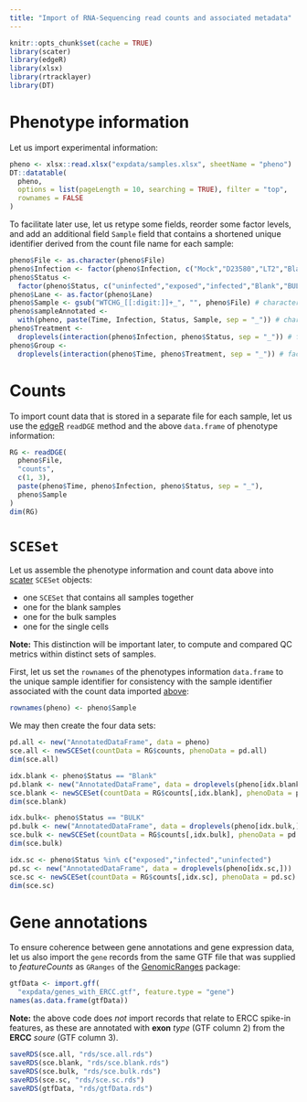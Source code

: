 ```yaml
---
title: "Import of RNA-Sequencing read counts and associated metadata"
---
```


<!-- Enable caching -->
```r
knitr::opts_chunk$set(cache = TRUE)
library(scater)
library(edgeR)
library(xlsx)
library(rtracklayer)
library(DT)
```

# Phenotype information

Let us import experimental information:

```r
pheno <- xlsx::read.xlsx("expdata/samples.xlsx", sheetName = "pheno")
DT::datatable(
  pheno,
  options = list(pageLength = 10, searching = TRUE), filter = "top",
  rownames = FALSE
)
```

To facilitate later use, let us retype some fields, reorder some factor levels,
and add an additional field `Sample` field that contains a shortened unique
identifier derived from the count file name for each sample:

```r
pheno$File <- as.character(pheno$File)
pheno$Infection <- factor(pheno$Infection, c("Mock","D23580","LT2","Blank"))
pheno$Status <-
  factor(pheno$Status, c("uninfected","exposed","infected","Blank","BULK"))
pheno$Lane <- as.factor(pheno$Lane)
pheno$Sample <- gsub("WTCHG_[[:digit:]]+_", "", pheno$File) # character
pheno$sampleAnnotated <-
  with(pheno, paste(Time, Infection, Status, Sample, sep = "_")) # character
pheno$Treatment <-
  droplevels(interaction(pheno$Infection, pheno$Status, sep = "_")) # factor
pheno$Group <-
  droplevels(interaction(pheno$Time, pheno$Treatment, sep = "_")) # factor
```

# Counts {#Counts}

To import count data that is stored in a separate file for each sample,
let us use the [edgeR](http://bioconductor.org/packages/edgeR)
`readDGE` method and the above `data.frame` of phenotype information:

```r
RG <- readDGE(
  pheno$File,
  "counts",
  c(1, 3),
  paste(pheno$Time, pheno$Infection, pheno$Status, sep = "_"),
  pheno$Sample
)
dim(RG)
```

# `SCESet`

Let us assemble the phenotype information and count data above into
[scater](http://bioconductor.org/packages/scater) `SCESet` objects:

* one `SCESet` that contains all samples together
* one for the blank samples
* one for the bulk samples
* one for the single cells

**Note:**
This distinction will be important later, to compute and compared QC metrics
within distinct sets of samples.

First, let us set the `rownames` of the phenotypes information `data.frame` to
the unique sample identifier for consistency with the sample identifier
associated with the count data imported [above](#Counts):

```r
rownames(pheno) <- pheno$Sample
```

We may then create the four data sets:

```r
pd.all <- new("AnnotatedDataFrame", data = pheno)
sce.all <- newSCESet(countData = RG$counts, phenoData = pd.all)
dim(sce.all)
```
```r
idx.blank <- pheno$Status == "Blank"
pd.blank <- new("AnnotatedDataFrame", data = droplevels(pheno[idx.blank,]))
sce.blank <- newSCESet(countData = RG$counts[,idx.blank], phenoData = pd.blank)
dim(sce.blank)
```
```r
idx.bulk<- pheno$Status == "BULK"
pd.bulk <- new("AnnotatedDataFrame", data = droplevels(pheno[idx.bulk,]))
sce.bulk <- newSCESet(countData = RG$counts[,idx.bulk], phenoData = pd.bulk)
dim(sce.bulk)
```
```r
idx.sc <- pheno$Status %in% c("exposed","infected","uninfected")
pd.sc <- new("AnnotatedDataFrame", data = droplevels(pheno[idx.sc,]))
sce.sc <- newSCESet(countData = RG$counts[,idx.sc], phenoData = pd.sc)
dim(sce.sc)
```

# Gene annotations

To ensure coherence between gene annotations and gene expression data,
let us also import the `gene` records from the same GTF file that was supplied
to *featureCounts* as `GRanges` of the
[GenomicRanges](http://bioconductor.org/packages/GenomicRanges) package:

```r
gtfData <- import.gff(
  "expdata/genes_with_ERCC.gtf", feature.type = "gene")
names(as.data.frame(gtfData))
```

**Note:** the above code does *not* import records that relate to ERCC
spike-in features, as these are annotated with **exon** *type* (GTF column 2)
from the **ERCC** *soure* (GTF column 3).

<!-- As HTML pages are built independently, objects need to be saved to disk
and imported as needed by the following R mardown files -->

```r
saveRDS(sce.all, "rds/sce.all.rds")
saveRDS(sce.blank, "rds/sce.blank.rds")
saveRDS(sce.bulk, "rds/sce.bulk.rds")
saveRDS(sce.sc, "rds/sce.sc.rds")
saveRDS(gtfData, "rds/gtfData.rds")
```
